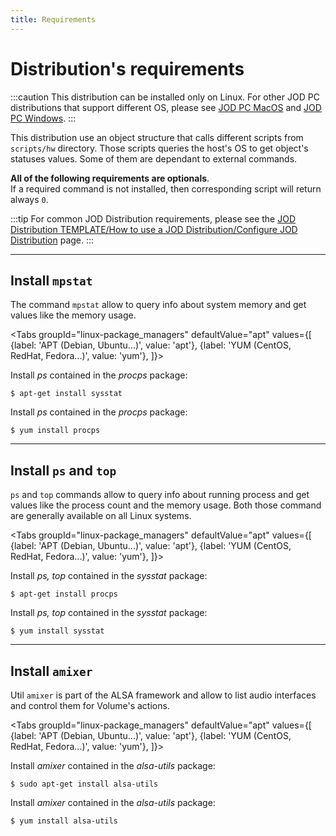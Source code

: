 ```yaml
---
title: Requirements
---
```

# Distribution's requirements


:::caution
This distribution can be installed only on Linux. For other JOD PC distributions that support different OS, please see [JOD PC MacOS](/references/jod_dists/jod_pc_mac/) and [JOD PC Windows](/references/jod_dists/jod_pc_win/).
:::

This distribution use an object structure that calls different scripts from ```scripts/hw``` directory.
Those scripts queries the host's OS to get object's statuses values. Some of them are dependant to external commands.

**All of the following requirements are optionals**.<br/>
If a required command is not installed, then corresponding script will return always ```0```.

:::tip
For common JOD Distribution requirements, please see the [JOD Distribution TEMPLATE/How to use a JOD Distribution/Configure JOD Distribution](/references/tools/jod_dist_template/how_to_use_a_jod_distribution/requirements) page.
:::

---

## Install ```mpstat```

The command ```mpstat``` allow to query info about system memory and get values like the memory usage.

<Tabs
  groupId="linux-package_managers"
  defaultValue="apt"
  values={[
    {label: 'APT (Debian, Ubuntu...)', value: 'apt'},
    {label: 'YUM (CentOS, RedHat, Fedora...)', value: 'yum'},
  ]}>
  <TabItem value="apt">
    <p>Install <i>ps</i> contained in the <i>procps</i> package:</p>

```shell
$ apt-get install sysstat
```

  </TabItem>
  <TabItem value="yum">
    <p>Install <i>ps</i> contained in the <i>procps</i> package:</p>

```shell
$ yum install procps
```

  </TabItem>
</Tabs>

---

## Install ```ps``` and ```top```

```ps``` and ```top``` commands allow to query info about running process and get values like the process count and the memory usage.
Both those command are generally available on all Linux systems.

<Tabs
  groupId="linux-package_managers"
  defaultValue="apt"
  values={[
    {label: 'APT (Debian, Ubuntu...)', value: 'apt'},
    {label: 'YUM (CentOS, RedHat, Fedora...)', value: 'yum'},
  ]}>
  <TabItem value="apt">
    <p>Install <i>ps, top</i> contained in the <i>sysstat</i> package:</p>

```shell
$ apt-get install procps
```

  </TabItem>
  <TabItem value="yum">
    <p>Install <i>ps, top</i> contained in the <i>sysstat</i> package:</p>

```shell
$ yum install sysstat
```

  </TabItem>
</Tabs>

---

## Install ```amixer```

Util ```amixer``` is part of the ALSA framework and allow to list audio interfaces and control them for Volume's actions.

<Tabs
  groupId="linux-package_managers"
  defaultValue="apt"
  values={[
    {label: 'APT (Debian, Ubuntu...)', value: 'apt'},
    {label: 'YUM (CentOS, RedHat, Fedora...)', value: 'yum'},
  ]}>
  <TabItem value="apt">
    <p>Install <i>amixer</i> contained in the <i>alsa-utils</i> package:</p>

```shell
$ sudo apt-get install alsa-utils
```

  </TabItem>
  <TabItem value="yum">
    <p>Install <i>amixer</i> contained in the <i>alsa-utils</i> package:</p>

```shell
$ yum install alsa-utils
```

  </TabItem>
</Tabs>
